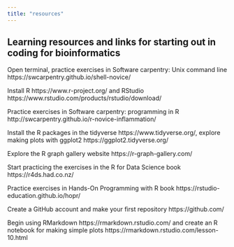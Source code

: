 ```yaml
---
title: "resources"
---
```


## Learning resources and links for starting out in coding for bioinformatics

Open terminal, practice exercises in Software carpentry: Unix command line https://swcarpentry.github.io/shell-novice/

Install R https://www.r-project.org/ and RStudio https://www.rstudio.com/products/rstudio/download/

Practice exercises in Software carpentry: programming in R http://swcarpentry.github.io/r-novice-inflammation/  

Install the R packages in the tidyverse https://www.tidyverse.org/, explore making plots with ggplot2 https://ggplot2.tidyverse.org/ 

Explore the R graph gallery website https://r-graph-gallery.com/

Start practicing the exercises in the R for Data Science book https://r4ds.had.co.nz/

Practice exercises in Hands-On Programming with R book https://rstudio-education.github.io/hopr/

Create a GitHub account and make your first repository https://github.com/

Begin using RMarkdown https://rmarkdown.rstudio.com/ and create an R notebook for making simple plots https://rmarkdown.rstudio.com/lesson-10.html